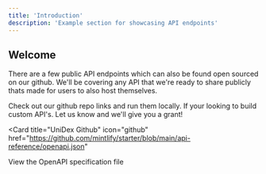 ```yaml
---
title: 'Introduction'
description: 'Example section for showcasing API endpoints'
---
```



## Welcome

There are a few public API endpoints which can also be found open sourced on our github. We'll be covering any API that we're ready to share publicly thats made for users to also host themselves.

Check out our github repo links and run them locally.
<Note>
  If your looking to build custom API's. Let us know and we'll give you a grant!
</Note>

<Card
  title="UniDex Github"
  icon="github"
  href="https://github.com/mintlify/starter/blob/main/api-reference/openapi.json"
>
  View the OpenAPI specification file
</Card>

